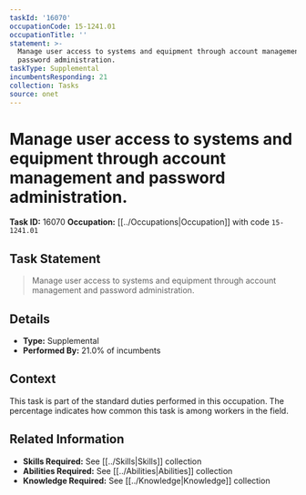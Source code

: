 ```yaml
---
taskId: '16070'
occupationCode: 15-1241.01
occupationTitle: ''
statement: >-
  Manage user access to systems and equipment through account management and
  password administration.
taskType: Supplemental
incumbentsResponding: 21
collection: Tasks
source: onet
---
```

# Manage user access to systems and equipment through account management and password administration.

**Task ID:** 16070
**Occupation:** [[../Occupations|Occupation]] with code `15-1241.01`

## Task Statement

> Manage user access to systems and equipment through account management and password administration.

## Details

- **Type:** Supplemental
- **Performed By:** 21.0% of incumbents

## Context

This task is part of the standard duties performed in this occupation. The percentage indicates how common this task is among workers in the field.

## Related Information

- **Skills Required:** See [[../Skills|Skills]] collection
- **Abilities Required:** See [[../Abilities|Abilities]] collection
- **Knowledge Required:** See [[../Knowledge|Knowledge]] collection
